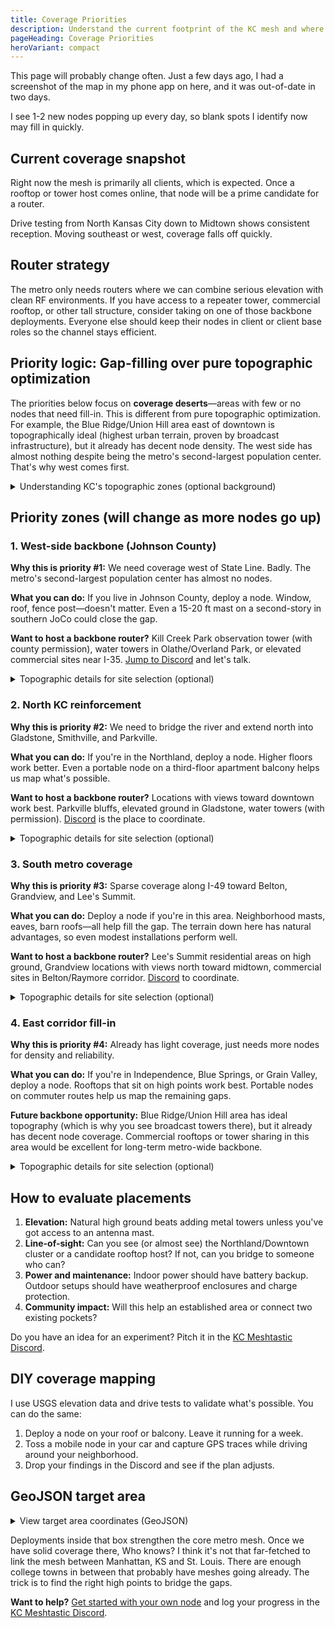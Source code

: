 ```yaml
---
title: Coverage Priorities
description: Understand the current footprint of the KC mesh and where additional routers will make the biggest impact.
pageHeading: Coverage Priorities
heroVariant: compact
---
```



This page will probably change often. Just a few days ago, I had a screenshot of the map in my phone app on here, and it was out-of-date in two days.

I see 1-2 new nodes popping up every day, so blank spots I identify now may fill in quickly. 

## Current coverage snapshot

Right now the mesh is primarily all clients, which is expected. Once a rooftop or tower host comes online, that node will be a prime candidate for a router.

Drive testing from North Kansas City down to Midtown shows consistent reception. Moving southeast or west, coverage falls off quickly.

## Router strategy

The metro only needs routers where we can combine serious elevation with clean RF environments. If you have access to a repeater tower, commercial rooftop, or other tall structure, consider taking on one of those backbone deployments. Everyone else should keep their nodes in client or client base roles so the channel stays efficient.

## Priority logic: Gap-filling over pure topographic optimization

The priorities below focus on **coverage deserts**—areas with few or no nodes that need fill-in. This is different from pure topographic optimization. For example, the Blue Ridge/Union Hill area east of downtown is topographically ideal (highest urban terrain, proven by broadcast infrastructure), but it already has decent node density. The west side has almost nothing despite being the metro's second-largest population center. That's why west comes first.

<details>
<summary>Understanding KC's topographic zones (optional background)</summary>

Kansas City's terrain divides into three distinct zones that shape network strategy:

- **Northern Metro (Clay/Platte Counties):** Gentler glaciated terrain with bluffs overlooking the Missouri River valley. Smithville, Gladstone, and Parkville sit on elevated ground above the river, but overall relief is modest compared to the south metro.

- **Central River Corridor:** The Missouri River valley floor (around 720 feet elevation at Kaw Point) sits 200+ feet below surrounding bluffs. This elevation differential creates both propagation corridors (along the valley) and challenges (crossing perpendicular). Downtown and midtown occupy elevated ground south of the river.

- **Southern Metro:** Rolling hills with the metro's highest accessible points. Johnson County geology shows 150-250 feet of local relief along north-flowing streams, with hilltops reaching 990+ feet elevation. Lee's Summit and Grandview contain strategic high points.

**For backbone planning:** Elevation differences of 100-200 feet significantly affect coverage radius. Sites that combine elevation with clear horizons toward multiple zones provide the highest strategic value.

</details>

## Priority zones (will change as more nodes go up)

### 1. West-side backbone (Johnson County)

**Why this is priority #1:** We need coverage west of State Line. Badly. The metro's second-largest population center has almost no nodes.

**What you can do:** If you live in Johnson County, deploy a node. Window, roof, fence post—doesn't matter. Even a 15-20 ft mast on a second-story in southern JoCo could close the gap.

**Want to host a backbone router?** Kill Creek Park observation tower (with county permission), water towers in Olathe/Overland Park, or elevated commercial sites near I-35. [Jump to Discord](https://discord.gg/eP5VSPKU) and let's talk.

<details>
<summary>Topographic details for site selection (optional)</summary>

Southern Johnson County contains the metro's highest accessible terrain—hilltops around southern Olathe and Overland Park reach 990+ feet elevation. Kill Creek Park includes an observation tower that, with county cooperation, could anchor western coverage. The elevation advantage here provides significant range extension compared to valley-floor deployments.

</details>

### 2. North KC reinforcement

**Why this is priority #2:** We need to bridge the river and extend north into Gladstone, Smithville, and Parkville.

**What you can do:** If you're in the Northland, deploy a node. Higher floors work better. Even a portable node on a third-floor apartment balcony helps us map what's possible.

**Want to host a backbone router?** Locations with views toward downtown work best. Parkville bluffs, elevated ground in Gladstone, water towers (with permission). [Discord](https://discord.gg/eP5VSPKU) is the place to coordinate.

<details>
<summary>Topographic details for site selection (optional)</summary>

This is about crossing the Missouri River valley—the river sits 200+ feet below surrounding bluffs, which creates both challenges and opportunities. Parkville bluffs, Gladstone elevated areas (including the Kansas City Museum at 3218 Gladstone Blvd, reportedly KC's highest urban point), and Smithville vicinity provide strategic vantage points overlooking the river valley.

</details>

### 3. South metro coverage

**Why this is priority #3:** Sparse coverage along I-49 toward Belton, Grandview, and Lee's Summit.

**What you can do:** Deploy a node if you're in this area. Neighborhood masts, eaves, barn roofs—all help fill the gap. The terrain down here has natural advantages, so even modest installations perform well.

**Want to host a backbone router?** Lee's Summit residential areas on high ground, Grandview locations with views north toward midtown, commercial sites in Belton/Raymore corridor. [Discord](https://discord.gg/eP5VSPKU) to coordinate.

<details>
<summary>Topographic details for site selection (optional)</summary>

Belton, Grandview, and Lee's Summit sit on rolling limestone hills—some of the metro's highest accessible points. Lee's Summit hilltops and Grandview's elevated areas provide natural propagation advantage with 150-250 feet of local relief that extends range compared to flatter areas.

</details>

### 4. East corridor fill-in

**Why this is priority #4:** Already has light coverage, just needs more nodes for density and reliability.

**What you can do:** If you're in Independence, Blue Springs, or Grain Valley, deploy a node. Rooftops that sit on high points work best. Portable nodes on commuter routes help us map the remaining gaps.

**Future backbone opportunity:** Blue Ridge/Union Hill area has ideal topography (which is why you see broadcast towers there), but it already has decent node coverage. Commercial rooftops or tower sharing in this area would be excellent for long-term metro-wide backbone.

<details>
<summary>Topographic details for site selection (optional)</summary>

The Blue Ridge/Union Hill area (east/southeast of downtown) is topographically ideal—it's the metro's highest urban terrain at 880-920 feet elevation, which is why broadcast infrastructure clusters there (KCTV Tower on Union Hill, multiple towers at 2100 Stark Ave in Blue Ridge). A backbone router in this area would provide 360-degree metro coverage, but existing node density means it's less urgent than coverage deserts.

</details>

## How to evaluate placements

1. **Elevation:** Natural high ground beats adding metal towers unless you've got access to an antenna mast.
2. **Line-of-sight:** Can you see (or almost see) the Northland/Downtown cluster or a candidate rooftop host? If not, can you bridge to someone who can?
3. **Power and maintenance:** Indoor power should have battery backup. Outdoor setups should have weatherproof enclosures and charge protection.
4. **Community impact:** Will this help an established area or connect two existing pockets?

Do you have an idea for an experiment? Pitch it in the [KC Meshtastic Discord](https://discord.gg/eP5VSPKU).

## DIY coverage mapping

I use USGS elevation data and drive tests to validate what's possible. You can do the same:

1. Deploy a node on your roof or balcony. Leave it running for a week.
2. Toss a mobile node in your car and capture GPS traces while driving around your neighborhood.
4. Drop your findings in the Discord and see if the plan adjusts.

## GeoJSON target area

<details>
<summary>View target area coordinates (GeoJSON)</summary>

Here's a feasible target area for the KC mesh. It's a rough box around the metro area.

```json
{
  "type": "FeatureCollection",
  "features": [
    {
      "type": "Feature",
      "properties": {
        "name": "KC Metro Mesh Target Area",
        "stroke": "#E31837",
        "stroke-width": 3,
        "fill": "#E31837",
        "fill-opacity": 0.2
      },
      "geometry": {
        "type": "Polygon",
        "coordinates": [
          [
            [-95.148729, 39.561616],
            [-93.948472, 39.561616],
            [-93.948472, 38.649439],
            [-95.148729, 38.649439],
            [-95.148729, 39.561616]
          ]
        ]
      }
    }
  ]
}
```

</details>

Deployments inside that box strengthen the core metro mesh. Once we have solid coverage there, Who knows? I think it's not that far-fetched to link the mesh between Manhattan, KS and St. Louis. There are enough college towns in between that probably have meshes going already. The trick is to find the right high points to bridge the gaps.

**Want to help?** [Get started with your own node](/get-started/join) and log your progress in the [KC Meshtastic Discord](https://discord.gg/eP5VSPKU).
